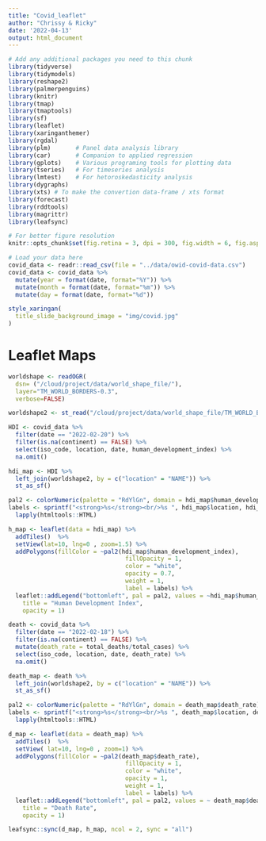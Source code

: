 ```yaml
---
title: "Covid_leaflet"
author: "Chrissy & Ricky"
date: '2022-04-13'
output: html_document
---
```


```r
# Add any additional packages you need to this chunk
library(tidyverse)
library(tidymodels)
library(reshape2)
library(palmerpenguins)
library(knitr)
library(tmap)
library(tmaptools)
library(sf)
library(leaflet)
library(xaringanthemer)
library(rgdal)
library(plm)       # Panel data analysis library
library(car)       # Companion to applied regression 
library(gplots)    # Various programing tools for plotting data
library(tseries)   # For timeseries analysis
library(lmtest)    # For hetoroskedasticity analysis
library(dygraphs)
library(xts) # To make the convertion data-frame / xts format
library(forecast)
library(rddtools)
library(magrittr)
library(leafsync)
```

```r
# For better figure resolution
knitr::opts_chunk$set(fig.retina = 3, dpi = 300, fig.width = 6, fig.asp = 0.618, out.width = "80%")
```

```r
# Load your data here
covid_data <- readr::read_csv(file = "../data/owid-covid-data.csv")
covid_data <- covid_data %>%
  mutate(year = format(date, format="%Y")) %>%
  mutate(month = format(date, format="%m")) %>%
  mutate(day = format(date, format="%d")) 
```

```r
style_xaringan(
  title_slide_background_image = "img/covid.jpg"
)
```


# Leaflet Maps

```r
worldshape <- readOGR( 
  dsn= ("/cloud/project/data/world_shape_file/"), 
  layer="TM_WORLD_BORDERS-0.3",
  verbose=FALSE)

worldshape2 <- st_read("/cloud/project/data/world_shape_file/TM_WORLD_BORDERS-0.3.shp")
```

```r
HDI <- covid_data %>%
  filter(date == "2022-02-20") %>%
  filter(is.na(continent) == FALSE) %>%
  select(iso_code, location, date, human_development_index) %>%
  na.omit()

hdi_map <- HDI %>% 
  left_join(worldshape2, by = c("location" = "NAME")) %>%
  st_as_sf()

pal2 <- colorNumeric(palette = "RdYlGn", domain = hdi_map$human_development_index)
labels <- sprintf("<strong>%s</strong><br/>%s ", hdi_map$location, hdi_map$human_development_index) %>%
  lapply(htmltools::HTML)

h_map <- leaflet(data = hdi_map) %>% 
  addTiles()  %>% 
  setView(lat=10, lng=0 , zoom=1.5) %>%
  addPolygons(fillColor = ~pal2(hdi_map$human_development_index),
                                 fillOpacity = 1, 
                                 color = "white",
                                 opacity = 0.7,
                                 weight = 1,
                                 label = labels) %>%
  leaflet::addLegend("bottomleft", pal = pal2, values = ~hdi_map$human_development_index,
    title = "Human Development Index",
    opacity = 1)

```

```r
death <- covid_data %>%
  filter(date == "2022-02-18") %>%
  filter(is.na(continent) == FALSE) %>%
  mutate(death_rate = total_deaths/total_cases) %>%
  select(iso_code, location, date, death_rate) %>%
  na.omit()

death_map <- death %>% 
  left_join(worldshape2, by = c("location" = "NAME")) %>%
  st_as_sf()

pal2 <- colorNumeric(palette = "RdYlGn", domain = death_map$death_rate)
labels <- sprintf("<strong>%s</strong><br/>%s ", death_map$location, death_map$death_rate) %>%
  lapply(htmltools::HTML)

d_map <- leaflet(data = death_map) %>% 
  addTiles()  %>% 
  setView( lat=10, lng=0 , zoom=1) %>%
  addPolygons(fillColor = ~pal2(death_map$death_rate),
                                 fillOpacity = 1, 
                                 color = "white",
                                 opacity = 1,
                                 weight = 1,
                                 label = labels) %>%
  leaflet::addLegend("bottomleft", pal = pal2, values = ~ death_map$death_rate,
    title = "Death Rate",
    opacity = 1)

```


```r
leafsync::sync(d_map, h_map, ncol = 2, sync = "all")
```